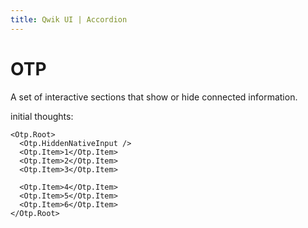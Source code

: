 ```yaml
---
title: Qwik UI | Accordion
---
```



<StatusBanner status={statusByComponent.headless.Otp} />

# OTP

A set of interactive sections that show or hide connected information.

<Showcase name="hero" />

initial thoughts:

```tsx
<Otp.Root>
  <Otp.HiddenNativeInput />
  <Otp.Item>1</Otp.Item>
  <Otp.Item>2</Otp.Item>
  <Otp.Item>3</Otp.Item>

  <Otp.Item>4</Otp.Item>
  <Otp.Item>5</Otp.Item>
  <Otp.Item>6</Otp.Item>
</Otp.Root>
```
